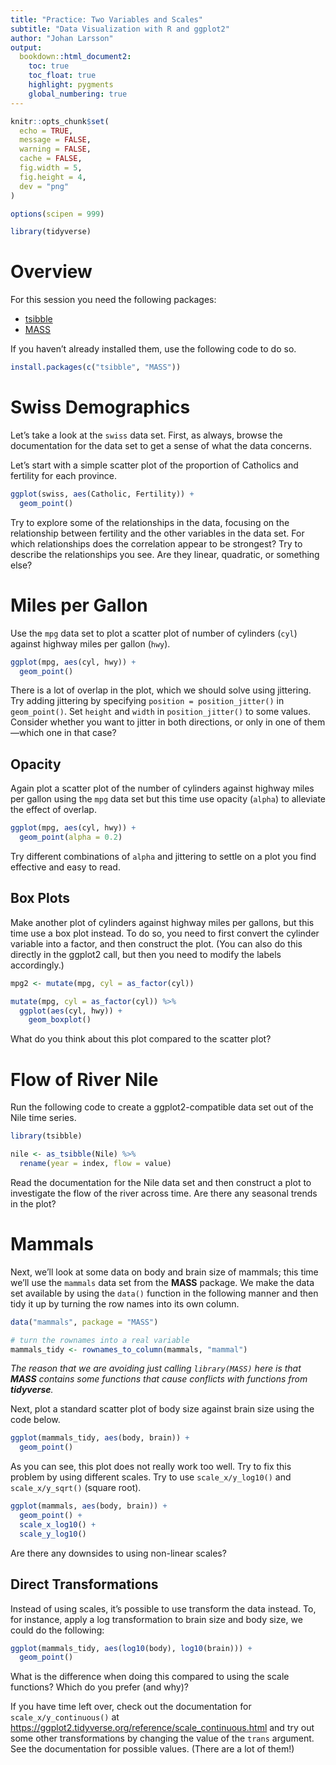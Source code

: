 ```yaml
---
title: "Practice: Two Variables and Scales"
subtitle: "Data Visualization with R and ggplot2"
author: "Johan Larsson"
output:
  bookdown::html_document2:
    toc: true
    toc_float: true
    highlight: pygments
    global_numbering: true
---
```


```r
knitr::opts_chunk$set(
  echo = TRUE,
  message = FALSE,
  warning = FALSE,
  cache = FALSE,
  fig.width = 5,
  fig.height = 4,
  dev = "png"
)

options(scipen = 999)

library(tidyverse)
```

# Overview

For this session you need the following packages:

- [tsibble](https://CRAN.R-project.org/package=tsibble)
- [MASS](https://CRAN.R-project.org/package=MASS)

If you haven't already installed them, use the following code to do so.

```r
install.packages(c("tsibble", "MASS"))
```

# Swiss Demographics


Let's take a look at the `swiss` data set. First, as always, browse the
documentation for the data set to get a sense of what the data concerns.

Let's start with a simple scatter plot of the proportion of Catholics
and fertility for each province.

```r
ggplot(swiss, aes(Catholic, Fertility)) +
  geom_point()
```

Try to explore some of the relationships in the data, focusing on
the relationship between fertility and the other variables in the data set.
For which relationships does the correlation appear to be strongest?
Try to describe the relationships you see. Are they linear, quadratic, or
something else?

# Miles per Gallon

Use the `mpg` data set to plot a scatter plot of number of cylinders (`cyl`)
against highway miles per gallon (`hwy`). 

```r
ggplot(mpg, aes(cyl, hwy)) +
  geom_point()
```

There is a lot of overlap in the plot, which we should solve using jittering. 
Try adding jittering by specifying `position = position_jitter()` in
`geom_point()`. Set `height` and `width` in `position_jitter()` to some values.
Consider whether you want to jitter in both directions, or only in one of
them---which one in that case?

## Opacity 

Again plot a scatter plot of the number of cylinders against highway miles per
gallon using the `mpg` data set but this time use opacity (`alpha`) to
alleviate the effect of overlap.

```r
ggplot(mpg, aes(cyl, hwy)) +
  geom_point(alpha = 0.2)
```

Try different combinations of `alpha` and jittering to settle on
a plot you find effective and easy to read.

## Box Plots

Make another plot of cylinders against highway miles per gallons, but this time
use a box plot instead. To do so, you need to first convert the cylinder
variable into a factor, and then construct the plot. (You can also do this
directly in the ggplot2 call, but then you need to modify the labels
accordingly.)

```r
mpg2 <- mutate(mpg, cyl = as_factor(cyl))
```

```r
mutate(mpg, cyl = as_factor(cyl)) %>%
  ggplot(aes(cyl, hwy)) +
    geom_boxplot()
```

What do you think about this plot compared to the scatter plot?

# Flow of River Nile

Run the following code to create a ggplot2-compatible data set out of the Nile
time series.

```r
library(tsibble)

nile <- as_tsibble(Nile) %>%
  rename(year = index, flow = value)
```

Read the documentation for the Nile data set and then construct
a plot to investigate the flow of the river across time.
Are there any seasonal trends in the plot?

# Mammals

Next, we'll look at some data on body and brain size of mammals; this time we'll
use the `mammals` data set from the **MASS** package. We make the data set
available by using the `data()` function in the following manner and then tidy
it up by turning the row names into its own column.

```r
data("mammals", package = "MASS")

# turn the rownames into a real variable
mammals_tidy <- rownames_to_column(mammals, "mammal")
```

*The reason that we are avoiding just calling `library(MASS)` here is that
**MASS** contains some functions that cause conflicts with functions from
**tidyverse**.*

Next, plot a standard scatter plot of body size against brain size using the
code below.

```r
ggplot(mammals_tidy, aes(body, brain)) +
  geom_point()
```

As you can see, this plot does not really work too well. Try to fix this
problem by using different scales. Try to use `scale_x/y_log10()` and
`scale_x/y_sqrt()` (square root).

```r
ggplot(mammals, aes(body, brain)) +
  geom_point() +
  scale_x_log10() +
  scale_y_log10()
```

Are there any downsides to using non-linear scales?

## Direct Transformations

Instead of using scales, it's possible to use transform the data instead.
To, for instance, apply a log transformation to brain size and body size, we 
could do the following:

```r
ggplot(mammals_tidy, aes(log10(body), log10(brain))) +
  geom_point()
```

What is the difference when doing this compared to using the scale
functions? Which do you prefer (and why)?

If you have time left over, check out the documentation for
`scale_x/y_continuous()` at
<https://ggplot2.tidyverse.org/reference/scale_continuous.html> and try
out some other transformations by changing the value of the `trans` argument.
See the documentation for possible values. (There are a lot of them!)
